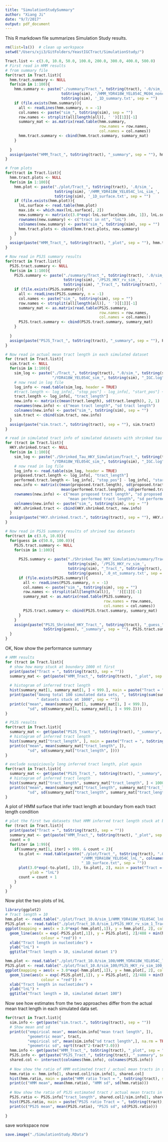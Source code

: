 ```yaml
---
title: "SimulationStudySummary"
author: "Xiang Ji"
date: "9/7/2017"
output: pdf_document
---
```


This R markdown file summarizes Simulation Study results. 

```r
rm(list=ls())  # clean up workspace
setwd("/Users/xji3/GitFolders/YeastIGCTract/SimulationStudy/")

Tract.list <- c(3.0, 10.0, 50.0, 100.0, 200.0, 300.0, 400.0, 500.0)
# First read in HMM results
# from summary file
for(tract in Tract.list){
  hmm.tract.summary <- NULL
  for(sim in 1:100){
    hmm.summary <- paste("./summary/Tract_", toString(tract), '.0/sim_', 
                         toString(sim), '/HMM_YDR418W_YEL054C_MG94_nonclock_sim_',
                         toString(sim), '_1D_summary.txt', sep = "")
    if (file.exists(hmm.summary)){
      all <- readLines(hmm.summary, n = -1)
      col.names <- paste("sim_", toString(sim), sep = "")
      row.names <- strsplit(all[length(all)], ' ')[[1]][-1]
      summary_mat <- as.matrix(read.table(hmm.summary, 
                                          row.names = row.names, 
                                          col.names = col.names))
      hmm.tract.summary <- cbind(hmm.tract.summary, summary_mat)     
    }
    
  }
  assign(paste("HMM_Tract_", toString(tract), "_summary", sep = ""), hmm.tract.summary)
}

# from plots
for(tract in Tract.list){
  hmm.tract.plots <- NULL
  for(sim in 1:100){
    hmm.plot <- paste("./plot/Tract_", toString(tract), '.0/sim_', 
                      toString(sim), '/HMM_YDR418W_YEL054C_lnL_sim_',
                      toString(sim), '_1D_surface.txt', sep = "")
    if (file.exists(hmm.plot)){
      lnL.surface <- read.table(hmm.plot)
      max.idx <- which.max(lnL.surface[, 2])
      new.summary <- matrix(c(3.0*exp(-lnL.surface[max.idx, 1]), lnL.surface[max.idx, 2]), 2, 1)
      rownames(new.summary) <- c("tract in nt", "lnL")
      colnames(new.summary) <- paste("sim_", toString(sim), sep = "")
      hmm.tract.plots <- cbind(hmm.tract.plots, new.summary)     
    }
  }
  assign(paste("HMM_Tract_", toString(tract), "_plot", sep = ""), hmm.tract.plots)
}

# Now read in PSJS summary results
for(tract in Tract.list){
  PSJS.tract.summary <- NULL
  for(sim in 1:100){
    PSJS.summary <- paste("./summary/Tract_", toString(tract), '.0/sim_', 
                          toString(sim), '/PSJS_HKY_rv_sim_',
                          toString(sim), "_Tract_", toString(tract), '.0_summary.txt', sep = "")
    if (file.exists(PSJS.summary)){
      all <- readLines(PSJS.summary, n = -1)
      col.names <- paste("sim_", toString(sim), sep = "")
      row.names <- strsplit(all[length(all)], ' ')[[1]][-1]
      summary_mat <- as.matrix(read.table(PSJS.summary, 
                                          row.names = row.names, 
                                          col.names = col.names))
      PSJS.tract.summary <- cbind(PSJS.tract.summary, summary_mat)     
    }
    
  }
  assign(paste("PSJS_Tract_", toString(tract), "_summary", sep = ""), PSJS.tract.summary)
}

# Now read in actual mean tract length in each simulated dataset
for (tract in Tract.list){
  sim.tract <- NULL
  for(sim in 1:100){
    sim_log <- paste("./Tract_", toString(tract), ".0/sim_", toString(sim), 
                     "/YDR418W_YEL054C_sim_", toString(sim), "_IGC.log", sep = "")
    # now read in log file
    log_info <- read.table(sim_log, header = TRUE)
    #tract.length <- log_info[, "stop_pos"] - log_info[, "start_pos"] + 1
    tract.length <- log_info[, "tract_length"]
    new.info <- matrix(c(mean(tract.length), sd(tract.length)), 2, 1)
    rownames(new.info) <- c("mean tract length", "sd tract length")
    colnames(new.info) <- paste("sim_", toString(sim), sep = "")
    sim.tract <- cbind(sim.tract, new.info)
  }
  assign(paste("sim.tract.", toString(tract), sep = ""), sim.tract)
}

# read in simulated tract info of simulated datasets with shrinked tau 
for (tract in Tract.list){
  HKY.shrinked.tract <- NULL
  for(sim in 1:100){
    sim_log <- paste("./Shrinked_Tau_HKY_Simulation/Tract_", toString(tract), ".0_HKY/sim_", toString(sim), 
                     "/YDR418W_YEL054C_sim_", toString(sim), "_IGC.log", sep = "")
    # now read in log file
    log_info <- read.table(sim_log, header = TRUE)
    proposed.tract.length <- log_info[, "tract_length"]
    performed.tract.length <- log_info[, "stop_pos"] - log_info[, "start_pos"] + 1
    new.info <- matrix(c(mean(proposed.tract.length), sd(proposed.tract.length), 
                         mean(performed.tract.length), sd(performed.tract.length)), 4, 1)
    rownames(new.info) <- c("mean proposed tract length", "sd proposed tract length", 
                            "mean performed tract length", "sd performed tract length")
    colnames(new.info) <- paste("sim_", toString(sim), sep = "")
    HKY.shrinked.tract <- cbind(HKY.shrinked.tract, new.info)
  }
  assign(paste("HKY.shrinked.tract.", toString(tract), sep = ""), HKY.shrinked.tract)
}

# Now read in PSJS summary results of shrined tau datasets
for(tract in c(3.0, 10.0)){
  for(guess in c(50.0, 100.0)){
    PSJS.tract.summary <- NULL
    for(sim in 1:100){
      
      PSJS.summary <- paste("./Shrinked_Tau_HKY_Simulation/summary/Tract_", toString(tract), '.0_HKY/sim_', 
                            toString(sim), '/PSJS_HKY_rv_sim_',
                            toString(sim), "_Tract_", toString(tract), '.0_guess_',
                            toString(guess),'.0_nt_summary.txt', sep = "")
      if (file.exists(PSJS.summary)){
        all <- readLines(PSJS.summary, n = -1)
        col.names <- paste("sim_", toString(sim), sep = "")
        row.names <- strsplit(all[length(all)], ' ')[[1]][-1]
        summary_mat <- as.matrix(read.table(PSJS.summary, 
                                            row.names = row.names, 
                                            col.names = col.names))
        PSJS.tract.summary <- cbind(PSJS.tract.summary, summary_mat)
      }
    }
    assign(paste("PSJS_Shrinked_HKY_Tract_", toString(tract), "_guess_", 
                 toString(guess), "_summary", sep = ""), PSJS.tract.summary)
  }
}
```

OK, Now show the performance summary

```r
# HMM results
for (tract in Tract.list){
  # show how many stuck at boundary 1000 nt first
  print(paste("Tract = ", toString(tract), sep = ""))
  summary_mat <- get(paste("HMM_Tract_", toString(tract), "_plot", sep = ""))
  
  # histogram of inferred tract length
  hist(summary_mat[1, summary_mat[1, ] < 999.], main = paste("Tract = ", toString(tract), sep = ""))
  print(paste("Among total 100 simulated data sets, ", toString(sum(summary_mat[1, ] > 999)), 
              " datasets stuck at 1000", sep = ""))
  print(c("mean", mean(summary_mat[1, summary_mat[1, ] < 999.]), 
          "sd", sd(summary_mat[1, summary_mat[1, ] < 999.])))
}

# PSJS results
for(tract in Tract.list){
  summary_mat <- get(paste("PSJS_Tract_", toString(tract), "_summary", sep = ""))
  # histogram of inferred tract length
  hist(summary_mat["tract_length", ], main = paste("Tract = ", toString(tract), sep = ""))
  print(c("mean", mean(summary_mat["tract_length", ]), 
          "sd", sd(summary_mat["tract_length", ])))  
}

# exclude suspiciously long inferred tract length, plot again
for(tract in Tract.list){
  summary_mat <- get(paste("PSJS_Tract_", toString(tract), "_summary", sep = ""))
  # histogram of inferred tract length
  hist(summary_mat["tract_length", summary_mat["tract_length", ] < 1000.0], main = paste("Tract = ", toString(tract), sep = ""))
  print(c("mean", mean(summary_mat["tract_length", summary_mat["tract_length", ] < 1000.0]), 
          "sd", sd(summary_mat["tract_length", summary_mat["tract_length", ] < 1000.0])))  
}
```

A plot of HMM surface that infer tract length at boundary from each tract length condition

```r
# plot the first two datasets that HMM inferred tract length stuck at boundary of 1000.0 
for (tract in Tract.list){
  print(paste("Tract = ", toString(tract), sep = ""))
  summary_mat <- get(paste("HMM_Tract_", toString(tract), "_plot", sep = ""))
  count = 0
  for(iter in 1:99){
    if(summary_mat[1, iter] > 999. & count < 2){
      to.plot <- read.table(paste("./plot/Tract_", toString(tract), ".0/", colnames(summary_mat)[iter], 
                                  "/HMM_YDR418W_YEL054C_lnL_", colnames(summary_mat)[iter],
                                  "_1D_surface.txt", sep = ""))
      plot(3.0*exp(-to.plot[, 1]), to.plot[, 2], main = paste("Tract = ", toString(tract), " ",colnames(summary_mat)[iter], sep = "" ), type = "l", xlab = "tract length in nucleotides", 
           ylab = "lnL")
      count = count + 1
    }
  }
}

```

Now plot the two plots of lnL
```r
library(ggplot2)
# Tract length = 10
hmm.plot <- read.table("./plot/Tract_10.0/sim_1/HMM_YDR418W_YEL054C_lnL_sim_1_1D_surface.txt")
PSJS.plot <- read.table("./plot/Tract_10.0/sim_1/PSJS_HKY_rv_sim_1_Tract_10.0_lnL_1D_surface.txt")
ggplot(mapping = aes(x = 3.0*exp(-hmm.plot[,1]), y = hmm.plot[, 2], colour = "blue")) + geom_line() +
  geom_line(aes(x = exp(-PSJS.plot[,1]), y = PSJS.plot[, 2]/488 + min(hmm.plot[, 2]) - min(PSJS.plot[, 2]/488),
                colour = "red")) +
  xlab("Tract length in nucleotides") + 
  ylab("lnL") + 
  ggtitle("Tract length = 10, simulated dataet 1")

hmm.plot <- read.table("./plot/Tract_10.0/sim_100/HMM_YDR418W_YEL054C_lnL_sim_100_1D_surface.txt")
PSJS.plot <- read.table("./plot/Tract_10.0/sim_100/PSJS_HKY_rv_sim_100_Tract_10.0_lnL_1D_surface.txt")
ggplot(mapping = aes(x = 3.0*exp(-hmm.plot[,1]), y = hmm.plot[, 2], colour = "blue")) + geom_line() +
  geom_line(aes(x = exp(-PSJS.plot[,1]), y = PSJS.plot[, 2]/488 + min(hmm.plot[, 2]) - min(PSJS.plot[, 2]/488),
                colour = "red")) +
  xlab("Tract length in nucleotides") + 
  ylab("lnL") + 
  ggtitle("Tract length = 10, simulated dataet 100")
```

Now see how estimates from the two approaches differ from the actual mean tract length in each simulated data set.

```r
for(tract in Tract.list){
  sim.info <- get(paste("sim.tract.", toString(tract), sep = ""))
  # Show mean and sd
  print(c("empirical mean", mean(sim.info["mean tract length", ]),
          "geometric mean", tract,
          "empirical sd", mean(sim.info["sd tract length",], na.rm = TRUE),
          "geometric sd", sqrt(tract^2-tract*3.0)))
  hmm.info <- get(paste("HMM_Tract_", toString(tract), "_plot", sep = ""))
  PSJS.info <- get(paste("PSJS_Tract_", toString(tract), "_summary", sep = ""))
  shared.col <- intersect(colnames(hmm.info), colnames(PSJS.info))
  
  # Now show the ratio of HMM estimated tract / actual mean tracts in simulation
  hmm.ratio <- hmm.info[1, shared.col]/sim.info[1, shared.col]
  hist(hmm.ratio, main = paste("HMM ratio Tract = ", toString(tract), sep = ""))
  print(c("HMM mean", mean(hmm.ratio), "HMM sd", sd(hmm.ratio)))
  
  # Now show the ratio of PSJS estimated tract / actual mean tracts in simulation
  PSJS.ratio <- PSJS.info["tract_length", shared.col]/sim.info[1, shared.col]
  hist(PSJS.ratio, main = paste("PSJS ratio Tract = ", toString(tract), sep = ""))
  print(c("PSJS mean", mean(PSJS.ratio), "PSJS sd", sd(PSJS.ratio)))
  
}


```

save workspace now

```r
save.image("./SimulationStudy.RData")
```